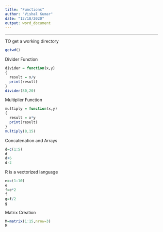 ---
title: "Functions"
author: "Vishal Kumar"
date: "12/18/2020"
output: word_document
---
---

TO get a working directory
```{r}
getwd()
```

Divider Function
```{r}
divider = function(x,y)
{
  result = x/y
  print(result)
}
divider(80,20)
```
Multiplier Function
```{r}
multiply = function(x,y)
{
  result = x*y
  print(result)
}
multiply(8,15)
```
Concatenation and Arrays
```{r}
d=c(1:5)
d
d+6
d-2
```
R is a vectorized language
```{r}
e=c(1:10)
e
f=e*2
f
g=f/2
g
```
Matrix Creation
```{r}
M=matrix(1:15,nrow=3)
M
```
